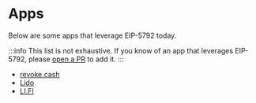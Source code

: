 # Apps

Below are some apps that leverage EIP-5792 today.

:::info
This list is not exhaustive. If you know of an app that leverages EIP-5792, please [open a PR](https://github.com/lukasrosario/eip-5792-site/blob/main/docs/pages/ecosystem/apps.mdx) to add it.
:::

* [revoke.cash](https://revoke.cash/)
* [Lido](https://lido.fi/)
* [LI.FI](https://li.fi)
